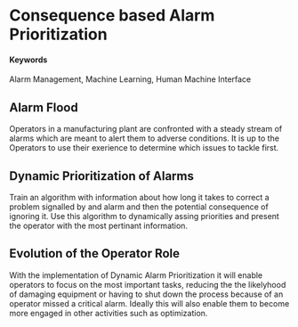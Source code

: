 # Consequence based Alarm Prioritization

#### Keywords {-}

Alarm Management, Machine Learning, Human Machine Interface

## Alarm Flood

Operators in a manufacturing plant are confronted with a steady stream of alarms which are meant to alert them to adverse conditions.  It is up to the Operators to use their exerience to determine which issues to tackle first.

## Dynamic Prioritization of Alarms

Train an algorithm with information about how long it takes to correct a problem signalled by and alarm and then the potential consequence of ignoring it.  Use this algorithm to dynamically assing priorities and present the operator with the most pertinant information.

## Evolution of the Operator Role

With the implementation of Dynamic Alarm Prioritization it will enable operators to focus on the most important tasks, reducing the the likelyhood of damaging equipment or having to shut down the process because of an operator missed a critical alarm.  Ideally this will also enable them to become more engaged in other activities such as optimization.
 